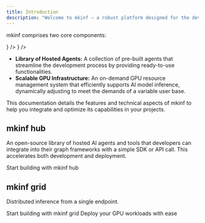 ```yaml
---
title: Introduction
description: "Welcome to mkinf – a robust platform designed for the development and deployment of agentic systems."
---
```


mkinf comprises two core components:

<CardGroup cols={2}>
  <Card
    href="https://mkinf.io/hub/"
    icon={<svg width="100" height="44" viewBox="0 0 911 461" fill="none" xmlns="http://www.w3.org/2000/svg">
        <path d="M388 230.001H453.217V312.652H454.508C459.674 305.764 466.562 300.276 475.171 296.186C483.781 292.097 493.897 290.052 505.52 290.052C513.699 290.052 521.232 291.128 528.12 293.28C535.007 295.433 540.926 298.984 545.877 303.935C550.827 308.885 554.702 315.665 557.5 324.275C560.298 332.669 561.697 343.108 561.697 355.592V456H519.725V364.309C519.725 351.179 516.927 341.709 511.331 335.897C505.735 330.086 498.417 327.18 489.377 327.18C481.413 327.18 474.095 329.656 467.423 334.606C460.75 339.341 456.015 345.476 453.217 353.009V456H411.246V265.515H388V230.001ZM659.073 294.572H719.125V406.926C719.125 411.446 719.125 415.966 719.125 420.486H743.662V456H692.65L685.225 432.109H683.933C678.983 440.288 671.557 447.068 661.656 452.449C651.755 457.83 640.778 460.52 628.725 460.52C620.546 460.52 613.012 459.444 606.125 457.291C599.452 455.139 593.749 451.588 589.013 446.637C584.278 441.687 580.619 435.014 578.036 426.62C575.453 418.226 574.162 407.679 574.162 394.98V330.086H555.759V294.572H616.133V386.263C616.133 399.393 618.178 408.863 622.268 414.674C626.572 420.486 633.245 423.392 642.285 423.392C650.248 423.392 657.351 421.024 663.593 416.289C670.05 411.553 674.57 405.742 677.153 398.854V330.086H659.073V294.572ZM712.864 230.001H779.695V307.486H780.987C785.507 302.32 791.533 298.231 799.067 295.218C806.815 292.204 816.286 290.698 827.478 290.698C848.787 290.698 865.79 297.37 878.489 310.715C891.404 324.059 897.861 344.184 897.861 371.089C897.861 385.51 895.708 398.316 891.404 409.509C887.099 420.486 880.965 429.741 873.001 437.274C865.252 444.592 855.674 450.189 844.267 454.063C833.074 457.937 820.375 459.874 806.17 459.874C789.381 459.874 775.283 457.937 763.875 454.063C752.683 450.189 743.966 446.314 737.724 442.44V265.515H712.864V230.001ZM815.855 326.212C812.842 326.212 809.506 326.75 805.847 327.826C802.188 328.902 798.636 330.409 795.192 332.346C791.964 334.283 788.843 336.758 785.83 339.772C783.032 342.57 780.987 345.798 779.695 349.457V416.612C783.139 418.333 787.874 420.055 793.901 421.777C799.928 423.499 806.385 424.36 813.272 424.36C818.869 424.36 824.142 423.392 829.092 421.454C834.258 419.302 838.67 416.073 842.33 411.769C846.204 407.464 849.217 402.083 851.369 395.626C853.522 389.169 854.598 381.42 854.598 372.38C854.598 357.098 851.262 345.583 844.59 337.835C838.132 330.086 828.554 326.212 815.855 326.212Z" fill="#A996F4"/>
        <path d="M55.0398 64.8806V92.4005H82.5597V119.92H55.0398V230H27.5199V64.8806H55.0398ZM82.5597 64.8806H110.08V92.4005H82.5597V64.8806ZM165.119 64.8806H192.639V92.4005H165.119V64.8806ZM110.08 230V92.4005H165.119V119.92H137.599V230H110.08ZM192.639 92.4005H220.159V230H192.639V92.4005ZM273.466 119.92H300.986V174.96H273.466V230H245.946V9.84087H273.466V119.92ZM356.026 64.8806V92.4005H328.506V64.8806H356.026ZM328.506 92.4005V119.92H300.986V92.4005H328.506ZM328.506 202.48H300.986V174.96H328.506V202.48ZM356.026 230H328.506V202.48H356.026V230ZM388.326 230V208.308H444.661V89.8104H388.326V68.1183H470.562V208.308H525.602V230H388.326ZM435.92 22.1439C435.92 16.3161 437.862 11.3518 441.747 7.25075C445.633 2.93391 450.597 0.775492 456.641 0.775492C462.9 0.775492 468.08 2.93391 472.181 7.25075C476.498 11.3518 478.656 16.3161 478.656 22.1439C478.656 27.7558 476.498 32.5043 472.181 36.3895C468.08 40.2746 462.9 42.2172 456.641 42.2172C450.597 42.2172 445.633 40.2746 441.747 36.3895C437.862 32.5043 435.92 27.7558 435.92 22.1439ZM549.434 124.777C549.434 122.834 549.326 120.352 549.11 117.33C549.11 114.093 549.002 110.855 548.787 107.617C548.571 104.164 548.247 100.818 547.815 97.5808C547.599 94.3431 547.276 91.5372 546.844 89.1629H525.152V68.1183H568.536L571.45 94.3431H573.069C575.227 90.6738 578.033 87.1124 581.487 83.6589C585.156 79.9896 589.365 76.752 594.114 73.946C598.862 70.9242 604.15 68.55 609.978 66.8232C615.806 65.0965 621.957 64.2331 628.432 64.2331C638.361 64.2331 647.103 65.3123 654.657 67.4707C662.428 69.6292 668.795 73.5143 673.759 79.1262C678.94 84.5223 682.825 91.9689 685.415 101.466C688.005 110.747 689.3 122.618 689.3 137.08V230H664.046V141.936C664.046 124.021 661.133 110.531 655.305 101.466C649.477 92.4005 638.901 87.8679 623.576 87.8679C617.964 87.8679 612.46 89.055 607.064 91.4292C601.884 93.5877 597.135 96.5015 592.818 100.171C588.502 103.84 584.724 108.157 581.487 113.121C578.249 117.87 575.875 122.942 574.364 128.338V230H549.434V124.777ZM712.808 230V208.308H751.336V89.8104H712.808V68.1183H751.336V59.0529C751.336 38.7637 756.624 24.0864 767.2 15.0211C777.777 5.9557 792.886 1.42301 812.527 1.42301C819.65 1.42301 826.017 1.8547 831.629 2.71807C837.241 3.58144 843.285 5.30817 849.76 7.89827L843.932 28.9429C838.32 26.5686 832.924 25.0577 827.744 24.4102C822.564 23.5468 817.815 23.1152 813.499 23.1152C799.253 23.1152 789.54 26.6766 784.36 33.7994C779.18 40.7063 776.59 52.146 776.59 68.1183H843.609V89.8104H776.59V208.308H843.609V230H712.808Z" fill="white"/>
        </svg>
    }
  />
  <Card
    href="https://mkinf.io/grid/"
    icon={<svg width="100" height="50" viewBox="0 0 879 525" fill="none" xmlns="http://www.w3.org/2000/svg">
        <path d="M355.114 456C355.114 467.623 353.069 477.739 348.98 486.348C345.105 494.958 339.617 502.061 332.514 507.657C325.626 513.468 317.34 517.666 307.654 520.248C298.184 523.047 287.745 524.446 276.337 524.446C268.588 524.446 261.27 523.8 254.383 522.508C247.71 521.432 241.468 519.926 235.657 517.988C230.061 516.051 225.11 513.899 220.806 511.531C216.501 509.379 213.057 507.227 210.474 505.074L226.617 475.371C231.783 478.815 237.917 482.044 245.02 485.057C252.338 488.286 261.486 489.9 272.463 489.9C286.023 489.9 296.354 486.779 303.457 480.537C310.56 474.295 314.111 465.363 314.111 453.74V443.409H312.82C308.945 448.574 303.242 452.449 295.708 455.031C288.175 457.399 279.458 458.583 269.557 458.583C259.226 458.583 249.647 456.969 240.823 453.74C232.213 450.511 224.68 445.669 218.223 439.211C211.766 432.539 206.708 424.145 203.049 414.029C199.605 403.913 197.883 392.074 197.883 378.514C197.883 364.309 199.928 351.717 204.017 340.74C208.322 329.763 214.241 320.616 221.774 313.297C229.523 305.764 238.67 300.168 249.217 296.509C259.979 292.635 271.925 290.698 285.054 290.698C291.942 290.698 298.829 291.02 305.717 291.666C312.604 292.097 319.062 292.742 325.088 293.603C331.33 294.464 337.034 295.54 342.2 296.832C347.365 297.908 351.67 299.092 355.114 300.383V456ZM277.628 425.006C285.807 425.006 293.125 423.176 299.583 419.517C306.255 415.858 310.775 410.37 313.143 403.052V330.409C310.129 329.117 305.824 328.149 300.228 327.503C294.847 326.642 289.682 326.212 284.731 326.212C278.705 326.212 273.001 327.18 267.62 329.117C262.454 331.055 257.826 334.176 253.737 338.48C249.863 342.57 246.742 347.843 244.374 354.3C242.222 360.542 241.146 368.075 241.146 376.9C241.146 384.649 242.114 391.536 244.051 397.563C245.988 403.59 248.679 408.648 252.123 412.737C255.566 416.827 259.441 419.948 263.746 422.1C268.05 424.037 272.678 425.006 277.628 425.006ZM361.122 420.486H401.156V330.086H361.122V294.572H433.765L438.608 315.88H439.899C445.926 308.777 452.813 302.858 460.562 298.123C468.31 293.388 477.35 291.02 487.682 291.02C500.596 291.02 510.712 295.756 518.03 305.226C525.564 314.697 529.33 330.516 529.33 352.686H491.556C491.556 344.937 490.372 339.341 488.005 335.897C485.852 332.238 482.301 330.409 477.35 330.409C468.741 330.409 461.746 332.561 456.365 336.866C451.199 341.171 446.787 346.121 443.128 351.717V420.486H513.187V456H361.122V420.486ZM532.11 420.486H588.932V330.086H532.11V294.572H630.904V420.486H690.632V456H532.11V420.486ZM581.184 250.663C581.184 243.991 583.659 238.287 588.61 233.552C593.56 228.817 600.448 226.449 609.272 226.449C618.312 226.449 625.523 228.817 630.904 233.552C636.285 238.287 638.975 243.991 638.975 250.663C638.975 257.551 636.285 263.255 630.904 267.775C625.523 272.079 618.312 274.232 609.272 274.232C600.448 274.232 593.56 272.079 588.61 267.775C583.659 263.255 581.184 257.551 581.184 250.663ZM776.386 230.001H843.863V369.474C843.863 385.617 844.724 401.545 846.446 417.257C846.446 418.333 846.553 419.41 846.769 420.486H867.431V456H815.452L811.254 435.337H809.963C807.811 439.211 804.905 442.655 801.246 445.669C797.587 448.682 793.497 451.372 788.977 453.74C784.457 455.892 779.507 457.507 774.126 458.583C768.745 459.874 763.364 460.52 757.983 460.52C747.867 460.52 738.289 458.906 729.249 455.677C720.424 452.449 712.676 447.498 706.003 440.826C699.331 433.938 694.058 425.329 690.183 414.997C686.309 404.451 684.372 392.074 684.372 377.869C684.372 364.094 686.417 351.825 690.506 341.063C694.811 330.301 700.622 321.261 707.94 313.943C715.474 306.41 724.298 300.706 734.415 296.832C744.531 292.742 755.615 290.698 767.669 290.698C774.341 290.698 780.583 291.128 786.394 291.989C792.421 292.635 797.587 293.818 801.892 295.54V265.515H776.386V230.001ZM767.669 425.006C775.848 425.006 783.058 423.069 789.3 419.194C795.757 415.105 799.954 409.293 801.892 401.76V333.315C798.878 330.947 794.681 329.225 789.3 328.149C784.134 326.857 778.646 326.212 772.834 326.212C767.023 326.212 761.319 327.18 755.723 329.117C750.342 331.055 745.499 334.176 741.195 338.48C737.105 342.57 733.769 347.951 731.186 354.623C728.818 361.295 727.635 369.474 727.635 379.16C727.635 392.935 731.078 404.02 737.966 412.414C744.854 420.809 754.755 425.006 767.669 425.006Z" fill="#A996F4"/>
        <path d="M55.0398 64.8806V92.4005H82.5597V119.92H55.0398V230H27.5199V64.8806H55.0398ZM82.5597 64.8806H110.08V92.4005H82.5597V64.8806ZM165.119 64.8806H192.639V92.4005H165.119V64.8806ZM110.08 230V92.4005H165.119V119.92H137.599V230H110.08ZM192.639 92.4005H220.159V230H192.639V92.4005ZM273.466 119.92H300.986V174.96H273.466V230H245.946V9.84087H273.466V119.92ZM356.026 64.8806V92.4005H328.506V64.8806H356.026ZM328.506 92.4005V119.92H300.986V92.4005H328.506ZM328.506 202.48H300.986V174.96H328.506V202.48ZM356.026 230H328.506V202.48H356.026V230ZM388.326 230V208.308H444.661V89.8104H388.326V68.1183H470.562V208.308H525.602V230H388.326ZM435.92 22.1439C435.92 16.3161 437.862 11.3518 441.747 7.25075C445.633 2.93391 450.597 0.775492 456.641 0.775492C462.9 0.775492 468.08 2.93391 472.181 7.25075C476.498 11.3518 478.656 16.3161 478.656 22.1439C478.656 27.7558 476.498 32.5043 472.181 36.3895C468.08 40.2746 462.9 42.2172 456.641 42.2172C450.597 42.2172 445.633 40.2746 441.747 36.3895C437.862 32.5043 435.92 27.7558 435.92 22.1439ZM549.434 124.777C549.434 122.834 549.326 120.352 549.11 117.33C549.11 114.093 549.002 110.855 548.787 107.617C548.571 104.164 548.247 100.818 547.815 97.5808C547.599 94.3431 547.276 91.5372 546.844 89.1629H525.152V68.1183H568.536L571.45 94.3431H573.069C575.227 90.6738 578.033 87.1124 581.487 83.6589C585.156 79.9896 589.365 76.752 594.114 73.946C598.862 70.9242 604.15 68.55 609.978 66.8232C615.806 65.0965 621.957 64.2331 628.432 64.2331C638.361 64.2331 647.103 65.3123 654.657 67.4707C662.428 69.6292 668.795 73.5143 673.759 79.1262C678.94 84.5223 682.825 91.9689 685.415 101.466C688.005 110.747 689.3 122.618 689.3 137.08V230H664.046V141.936C664.046 124.021 661.133 110.531 655.305 101.466C649.477 92.4005 638.901 87.8679 623.576 87.8679C617.964 87.8679 612.46 89.055 607.064 91.4292C601.884 93.5877 597.135 96.5015 592.818 100.171C588.502 103.84 584.724 108.157 581.487 113.121C578.249 117.87 575.875 122.942 574.364 128.338V230H549.434V124.777ZM712.808 230V208.308H751.336V89.8104H712.808V68.1183H751.336V59.0529C751.336 38.7637 756.624 24.0864 767.2 15.0211C777.777 5.9557 792.886 1.42301 812.527 1.42301C819.65 1.42301 826.017 1.8547 831.629 2.71807C837.241 3.58144 843.285 5.30817 849.76 7.89827L843.932 28.9429C838.32 26.5686 832.924 25.0577 827.744 24.4102C822.564 23.5468 817.815 23.1152 813.499 23.1152C799.253 23.1152 789.54 26.6766 784.36 33.7994C779.18 40.7063 776.59 52.146 776.59 68.1183H843.609V89.8104H776.59V208.308H843.609V230H712.808Z" fill="white"/>
        </svg>
    }
  />
</CardGroup>

  -	**Library of Hosted Agents:**
A collection of pre-built agents that streamline the development process by providing ready-to-use functionalities.
  -	**Scalable GPU Infrastructure:**
An on-demand GPU resource management system that efficiently supports AI model inference, dynamically adjusting to meet the demands of a variable user base.

This documentation details the features and technical aspects of mkinf to help you integrate and optimize its capabilities in your projects.

## mkinf hub

An open-source library of hosted AI agents and tools that developers can integrate into their graph frameworks with a simple SDK or API call. This accelerates both development and deployment.

<CardGroup cols={2}>
  <Card
    title="Get Started"
    icon="play"
    href="hub/get-started"
  >
    Start building with mkinf hub
  </Card>
</CardGroup>

## mkinf grid

Distributed inference from a single endpoint.

<CardGroup cols={2}>
  <Card
    title="Get Started"
    icon="play"
    href="grid/get-started"
  >
    Start building with mkinf grid
  </Card>
  <Card
    title="v0.1 API Reference"
    icon="code"
    href="api-reference/introduction"
  >
    Deploy your GPU workloads with ease
  </Card>
</CardGroup>
